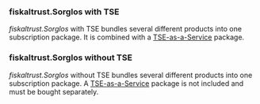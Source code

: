 ### fiskaltrust.Sorglos with TSE

*fiskaltrust.Sorglos* with TSE bundles several different products into one subscription package. It is combined with a [TSE-as-a-Service](#tse-as-a-service) package.

### fiskaltrust.Sorglos without TSE

*fiskaltrust.Sorglos* without TSE bundles several different products into one subscription package. A [TSE-as-a-Service](#tse-as-a-service) package is not included and must be bought separately.
